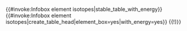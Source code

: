 <includeonly>{{#invoke:Infobox element isotopes|stable_table_with_energy}}</includeonly><!--

--><noinclude>{{#invoke:Infobox element isotopes|create_table_head|element_box=yes|with_energy=yes}}
{{Infobox element/isotopes stable | mn=<small>原子量</small> | sym=X | na=丰度% | n=若干 | link=化學元素 | firstlinks=yes }}
{{!)}}{{documentation}}</noinclude>